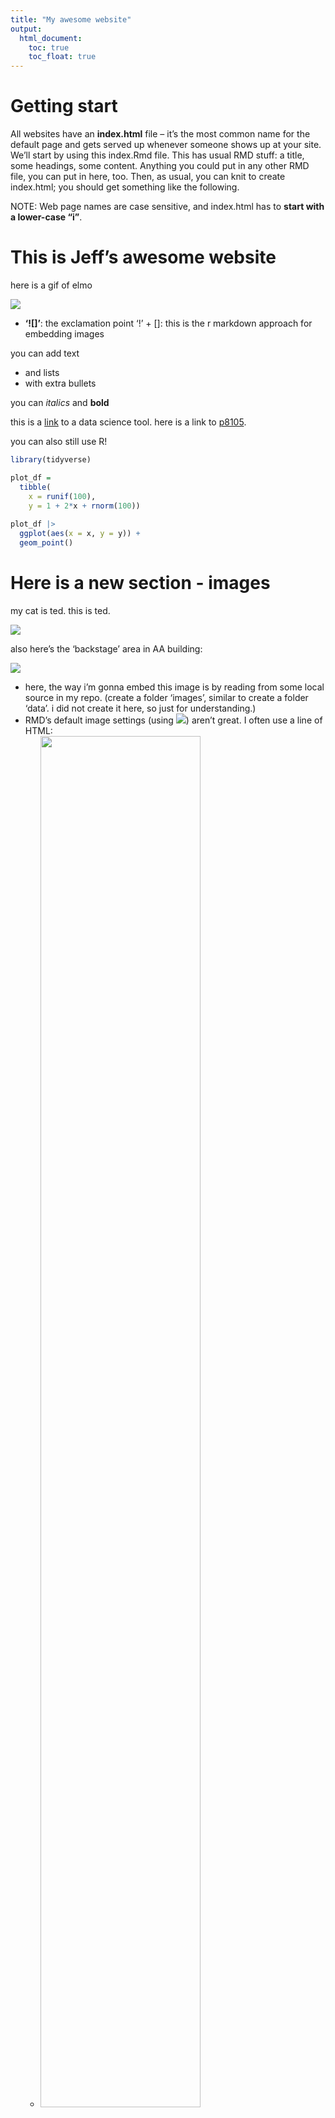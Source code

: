 ```yaml
---
title: "My awesome website"
output: 
  html_document:
    toc: true
    toc_float: true
---
```


# Getting start

All websites have an **index.html** file – it’s the most common name for the default page and gets served up whenever someone shows up at your site. We’ll start by using this index.Rmd file. This has usual RMD stuff: a title, some headings, some content. Anything you could put in any other RMD file, you can put in here, too. Then, as usual, you can knit to create index.html; you should get something like the following.

NOTE: Web page names are case sensitive, and index.html has to **start with a lower-case “i”**.

# This is Jeff's awesome website

here is a gif of elmo

![](https://media.giphy.com/media/drXGoW1iudhKw/giphy.gif)

* **'![]'**: the exclamation point '!' + []: this is the r markdown approach for embedding images

you can add text

* and lists
* with extra bullets

you can *italics* and **bold**

this is a [link](https://www.google.com/) to a data science tool. here is a link to [p8105](https://p8105.com). 

you can also still use R!
```r
library(tidyverse)

plot_df =
  tibble(
    x = runif(100),
    y = 1 + 2*x + rnorm(100))
  
plot_df |> 
  ggplot(aes(x = x, y = y)) +
  geom_point()
```

# Here is a new section - images

my cat is ted. this is ted.

![](images/ted.jpg)

also here's the 'backstage' area in AA building:

![](images/backstage.jpg)

* here, the way i'm gonna embed this image is by reading from some local source in my repo. (create a folder 'images', similar to create a folder 'data'. i did not create it here, so just for understanding.)
* RMD’s default image settings (using ![](image.jpg)) aren’t great. I often use a line of HTML:
  * **<img src="images/image.jpg" style="width:75%">**
  * This will load and display images/image.jpg (I usually keep my images inside an images folder to reduce clutter). The style components control things like adding a border or adjusting the image height or width, along with lots of other things – googling around

# website with more than 1 page

Your website usually has more than one page. These pages can be created using the same process as index.html: create an Rmd file and knit to html. Once you have another page (e.g. about.html) you need to link to it from your home page (e.g. using use **[about](about.html)**), or no one will be able to find it.

# having 1 set of rules that apply site-wide

if we want the same styling to exist across all of the different pages - extracting out the most critical header info to a separate file that get applied to every page in your website.

* To do this, we’ll create a single file with all the YAML stuff we need, and at the same time remove extraneous YAML header content from individual Rmd files.

* Create your **_site.yml** file by going to **File > New File > Text file**. Copy the content below, and **save the file as _site.yml** in your project’s home folder.

* in the _site.yml file:
  * **name: "Yay internet!"**: A title or name for your web page is "Yay internet!"
  * **output_dir: "."**: The directory where the output files will be saved. In this case, it's set to the current directory (".").
  * **navbar**: Configuration for a navigation bar on your web page. It contains:
    * **title:"Home"** The title of the navigation bar is set to "Home."
    * **right**: Items displayed on the right side of the navigation bar, including:
      * "About": A link to an "about.html" page.(we create an 'about.rmd' so if we click 'about', it takes us to 'about' page)
      * An envelope icon linking to an email address (replace <you@youremail.com> with your actual email address).
      * A GitHub icon linking to your GitHub profile (replace <YOUR_GH_NAME> with your GitHub username).
  * **output**: Configuration for the HTML output format, with the following settings:
    * **theme**: The theme for the HTML document, set to "cerulean." This theme will determine the visual style of your web page.

* if you don't have a page that is linked to in the navbar or you want to link it in another way, you can do this: here is the link to [about](about.html) instead of link it in the _site.yml file. You also don't need to use https://www... b/c this page is in the same repo and it is a html page on the same website, so we can directly link it using 'about.html'.

* a link to the [source](https://fontawesome.com/icons) for the site on GitHub
  
  
# R proj recognize your website

* One nice feature is that RStudio will recognize your project as a website, and give you a quick way to build the complete website using the “build website” button. This is really just a shortcut to rmarkdown::render_site(), but it’s still nice.

* If build buttom does not show up, just quit r proj and restart r proj in Rstudio.

* If sth in navbar renews, we can open up every rmd and each page separately and reknit, OR we can click **build website** in build button - kinda knit everything in website
  * This rebuilds the full website, whereas the knit button only rebuilds a page. Rebuilding the site can be useful if you’ve made big changes, like changing the _site.yml.


# tips for building websites

add a [default theme](https://bootswatch.com/3/) to your YAML and change it from time to time. (RStudio is a bit behind in their bootstrap themes; if you find another one you want to add, you might find [this thread](https://community.rstudio.com/t/in-rstudio-rmarkdown-how-to-add-new-html-themes-from-bootswatch/15791/2) useful.) - this can save time and be more meaningful.

# tips for website about project

As noted, the preceding example is about a personal website but illustrates useful ideas. If you’re making a website about a data science project, I recommend including:

A landing page giving a broad overview of the project
A page (or pages) about the data wrangling, including the raw data if appropriate
Separate pages for each distinct analysis, possibly organized using menus
R and package versions used in the analyses

# other stuff on this page

Definitely there is a [plotly](plotly.html) stuff!




